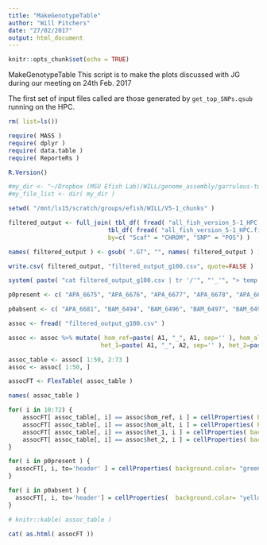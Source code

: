```yaml
---
title: "MakeGenotypeTable"
author: "Will Pitchers"
date: "27/02/2017"
output: html_document
---
```


```r
knitr::opts_chunk$set(echo = TRUE)
```

MakeGenotypeTable This script is to make the plots discussed with JG during our meeting on 24th Feb. 2017

The first set of input files called are those generated by `get_top_SNPs.qsub` running on the HPC.

```r

rm( list=ls())

require( MASS )
require( dplyr )
require( data.table )
require( ReporteRs )

R.Version()

```


```r

#my_dir <- "~/Dropbox (MSU Efish Lab)/WILL/genome_assembly/garrulous-turtle/assoc_output/"
#my_file_list <- dir( my_dir )

setwd( "/mnt/ls15/scratch/groups/efish/WILL/V5-1_chunks" )

```



```r

filtered_output <- full_join( tbl_df( fread( "all_fish_version_5-1_HPC.filtered.snps_GQ20_geno75.assoc.fisher.csv" )),
                            tbl_df( fread( "all_fish_version_5-1_HPC.filtered.snps_GQ20_geno75.topSNPs.table" )), 
							by=c( "Scaf" = "CHROM", "SNP" = "POS") )

names( filtered_output ) <- gsub( ".GT", "", names( filtered_output ) )

write.csv( filtered_output, "filtered_output_g100.csv", quote=FALSE )

system( paste( "cat filtered_output_g100.csv | tr '/'", "'_'", "> temp && mv temp filtered_output_g100.csv" ) )

```


```r

p0present <- c( "APA_6675", "APA_6676", "APA_6677", "APA_6678", "APA_6679", "APA_6680", "APA_6682", "APA_6683", "APA_6684", "APA_6685", "APA_6737", "BAM_6597", "COB_4018", "COB_4019", "IVI_3923", "IVI_4816", "IVI_4832", "IVI_4834", "IVI_4893", "IVI_4894", "IVI_4895", "IVI_4896", "IVI_4897", "IVI_4921", "IVI_4925", "MOV_6716", "MOV_6717", "MOV_6718", "MOV_6719", "MOV_6720", "MOV_6721", "MOV_6722", "MOV_6723", "MOV_6724", "MOV_6725" )

p0absent <- c( "APA_6681", "BAM_6494", "BAM_6496", "BAM_6497", "BAM_6498", "BAM_6499", "BAM_6500", "BAM_6501", "BAM_6502", "BAM_6598", "BAM_6599", "BAM_6602", "BAM_6603", "BAM_6604", "BAM_6605", "BAVA_6619", "BAVA_6620", "BAVA_6621", "BAVA_6622", "BAVA_6623", "BAVA_6624", "BAVA_6625", "BAVA_6626", "BAVA_6627", "COB_4004", "COB_4006", "COB_4027", "COB_4029" )

assoc <- fread( "filtered_output_g100.csv" )

assoc <- assoc %>% mutate( hom_ref=paste( A1, "_", A1, sep='' ), hom_alt=paste( A2, "_", A2, sep='' ), 
                          het_1=paste( A1, "_", A2, sep='' ), het_2=paste( A2, "_", A1, sep='' ) )

assoc_table <- assoc[ 1:50, 2:73 ]
assoc <- assoc[ 1:50, ]

assocFT <- FlexTable( assoc_table )

names( assoc_table )

for( i in 10:72) {
    assocFT[ assoc_table[, i] == assoc$hom_ref, i ] = cellProperties( background.color= "blue" )
    assocFT[ assoc_table[, i] == assoc$hom_alt, i ] = cellProperties( background.color= "red" )
    assocFT[ assoc_table[, i] == assoc$het_1, i ] = cellProperties( background.color= "pink" )
    assocFT[ assoc_table[, i] == assoc$het_2, i ] = cellProperties( background.color= "pink" )
}

for( i in p0present ) {
  assocFT[, i, to='header' ] = cellProperties( background.color= "green", text.direction='lrtb' )
}

for( i in p0absent ) {
  assocFT[, i, to='header'] = cellProperties(  background.color= "yellow", text.direction='lrtb' )
}

# knitr::kable( assoc_table )

```

```r

cat( as.html( assocFT ))

```


